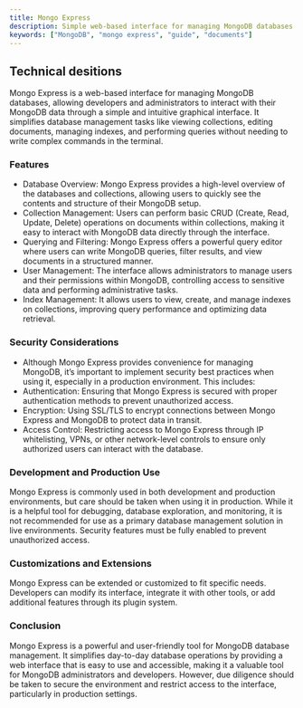 ```yaml
---
title: Mongo Express
description: Simple web-based interface for managing MongoDB databases
keywords: ["MongoDB", "mongo express", "guide", "documents"]
---
```


## Technical desitions

Mongo Express is a web-based interface for managing MongoDB databases, allowing developers and administrators to interact with their MongoDB data through a simple and intuitive graphical interface. It simplifies database management tasks like viewing collections, editing documents, managing indexes, and performing queries without needing to write complex commands in the terminal.

### Features

- Database Overview: Mongo Express provides a high-level overview of the databases and collections, allowing users to quickly see the contents and structure of their MongoDB setup.
- Collection Management: Users can perform basic CRUD (Create, Read, Update, Delete) operations on documents within collections, making it easy to interact with MongoDB data directly through the interface.
- Querying and Filtering: Mongo Express offers a powerful query editor where users can write MongoDB queries, filter results, and view documents in a structured manner.
- User Management: The interface allows administrators to manage users and their permissions within MongoDB, controlling access to sensitive data and performing administrative tasks.
- Index Management: It allows users to view, create, and manage indexes on collections, improving query performance and optimizing data retrieval.

### Security Considerations

- Although Mongo Express provides convenience for managing MongoDB, it’s important to implement security best practices when using it, especially in a production environment. This includes:
- Authentication: Ensuring that Mongo Express is secured with proper authentication methods to prevent unauthorized access.
- Encryption: Using SSL/TLS to encrypt connections between Mongo Express and MongoDB to protect data in transit.
- Access Control: Restricting access to Mongo Express through IP whitelisting, VPNs, or other network-level controls to ensure only authorized users can interact with the database.

### Development and Production Use

<Note title="Notes" type="warning">
  Mongo Express is commonly used in both development and production
  environments, but care should be taken when using it in production. While it
  is a helpful tool for debugging, database exploration, and monitoring, it is
  not recommended for use as a primary database management solution in live
  environments. Security features must be fully enabled to prevent unauthorized
  access.
</Note>

### Customizations and Extensions

Mongo Express can be extended or customized to fit specific needs. Developers can modify its interface, integrate it with other tools, or add additional features through its plugin system.

### Conclusion

Mongo Express is a powerful and user-friendly tool for MongoDB database management. It simplifies day-to-day database operations by providing a web interface that is easy to use and accessible, making it a valuable tool for MongoDB administrators and developers. However, due diligence should be taken to secure the environment and restrict access to the interface, particularly in production settings.

